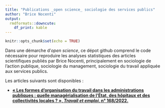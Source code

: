 ```yaml
---
title: "Publications _open science_ sociologie des services publics"
author: "Brice Nocenti"
output:
  rmdformats::downcute:
    df_print: kable
---
```


```r
knitr::opts_chunk$set(echo = TRUE)
```

Dans une démarche d'_open science_, ce dépot github comprend le code nécessaire pour reproduire les analyses statistiques des articles scientifiques publiés par Brice Nocenti, principalement en sociologie de l'action publique, sociologie du management, sociologie du travail appliquée aux services publics.

Les articles suivants sont disponibles : 

- [**« Les formes d’organisation du travail dans les administrations publiques : quelle managérialisation de l’État, des hôpitaux et des collectivités locales ? », _Travail et emploi_, n° 168/2022.**](https://bricenocenti.github.io/socio_public_services/2024_OrgaTravailAdminPub)



 

